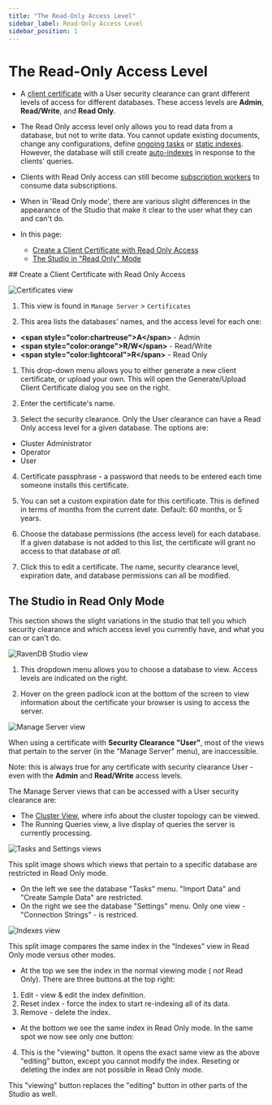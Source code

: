 ```yaml
---
title: "The Read-Only Access Level"
sidebar_label: Read-Only Access Level
sidebar_position: 1
---
```



# The Read-Only Access Level
<Admonition type="note" title="Note">

* A [client certificate](../../../server/security/authentication/client-certificate-usage) with a User security clearance 
can grant different levels of access for different databases. These access levels are **Admin**, 
**Read/Write**, and **Read Only**.  

* The Read Only access level only allows you to read data from a database, but not to write data. 
You cannot update existing documents, change any configurations, define [ongoing tasks](../../../studio/database/tasks/ongoing-tasks/general-info) 
or [static indexes](../../../indexes/creating-and-deploying#static-indexes). However, the database 
will still create [auto-indexes](../../../indexes/creating-and-deploying#auto-indexes) in response 
to the clients' queries.  

* Clients with Read Only access can still become [subscription workers](../../../client-api/data-subscriptions/what-are-data-subscriptions) 
to consume data subscriptions.  

* When in 'Read Only mode', there are various slight differences in the appearance of the Studio 
that make it clear to the user what they can and can't do.  

* In this page:  

  * [Create a Client Certificate with Read Only Access](../../../studio/server/certificates/read-only-access-level#create-a-client-certificate-with-read-only-access)
  * [The Studio in "Read Only" Mode](../../../studio/server/certificates/read-only-access-level#the-studio-in-"read-only"-mode)

</Admonition>
## Create a Client Certificate with Read Only Access

![Certificates view](./assets/read-only-certificates-1.png)

<Admonition type="info" title="Info">

1. This view is found in `Manage Server` &gt; `Certificates`

2. This area lists the databases' names, and the access level for each one:  
  * **&lt;span style="color:chartreuse"&gt;A&lt;/span&gt;** - Admin
  * **&lt;span style="color:orange"&gt;R/W&lt;/span&gt;** - Read/Write
  * **&lt;span style="color:lightcoral"&gt;R&lt;/span&gt;** - Read Only

</Admonition>

<Admonition type="warning" title="Warning">

1. This drop-down menu allows you to either generate a new client certificate, or upload 
your own. This will open the Generate/Upload Client Certificate dialog you see on the 
right.  

2. Enter the certificate's name.  

3. Select the security clearance. Only the User clearance can have a Read Only access level 
for a given database. The options are:
  * Cluster Administrator
  * Operator
  * User

4. Certificate passphrase - a password that needs to be entered each time someone installs 
this certificate.  

5. You can set a custom expiration date for this certificate. This is defined in terms of 
months from the current date. Default: 60 months, or 5 years.  

6. Choose the database permissions (the access level) for each database. If a given 
database is not added to this list, the certificate will grant no access to that database 
_at all._  

7. Click this to edit a certificate. The name, security clearance level, expiration date, 
and database permissions can all be modified.  

</Admonition>



## The Studio in Read Only Mode

This section shows the slight variations in the studio that tell you which security 
clearance and which access level you currently have, and what you can or can't do.  

![RavenDB Studio view](./assets/read-only-certificates-2.png)

<Admonition type="info" title="Info">

1. This dropdown menu allows you to choose a database to view. Access levels are indicated 
on the right.  

2. Hover on the green padlock icon at the bottom of the screen to view information about 
the certificate your browser is using to access the server.  

</Admonition>  

![Manage Server view](./assets/read-only-certificates-3.png)

<Admonition type="info" title="Info">

When using a certificate with **Security Clearance "User"**, most of the views that pertain 
to the server (in the "Manage Server" menu), are inaccessible.  

Note: this is always true for any certificate with security clearance User - even with 
the **Admin** and **Read/Write** access levels.  

The Manage Server views that can be accessed with a User security clearance are:  

* The [Cluster View](../../../studio/cluster/cluster-view), where info about the 
cluster topology can be viewed.  
* The Running Queries view, a live display of queries the server is currently processing.  

</Admonition>

![Tasks and Settings views](./assets/read-only-certificates-4.png)

<Admonition type="info" title="Info">

This split image shows which views that pertain to a specific database are restricted in Read 
Only mode.  

* On the left we see the database "Tasks" menu. "Import Data" and "Create Sample Data" are 
restricted.  
* On the right we see the database "Settings" menu. Only one view - "Connection Strings" - is 
restriced.  

</Admonition>

![Indexes view](./assets/read-only-certificates-5.png)

<Admonition type="info" title="Info">

This split image compares the same index in the "Indexes" view in Read Only mode versus other 
modes.  

* At the top we see the index in the normal viewing mode ( _not_ Read Only). There are three 
buttons at the top right:  
1) Edit - view & edit the index definition.  
2) Reset index - force the index to start re-indexing all of its data.  
3) Remove - delete the index.  

* At the bottom we see the same index in Read Only mode. In the same spot we now see only one 
button:  
4) This is the "viewing" button. It opens the exact same view as the above "editing" 
button, except you cannot modify the index. Reseting or deleting the index are not possible 
in Read Only mode.  

This "viewing" button replaces the "editing" button in other parts of the Studio as well.  
</Admonition>




